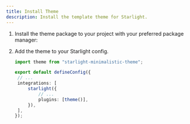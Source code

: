 ```yaml
---
title: Install Theme
description: Install the template theme for Starlight.
---
```



<Steps>

1. Install the theme package to your project with your preferred package manager:

   <PackageManagers pkg="starlight-minimalistic-theme" />

2. Add the theme to your Starlight config.

   ```ts title="astro.config.mjs" ins={1,9}
   import theme from "starlight-minimalistic-theme";

   export default defineConfig({
   	// ...
   	integrations: [
   		starlight({
   			// ...
   			plugins: [theme()],
   		}),
   	],
   });
   ```

</Steps>
